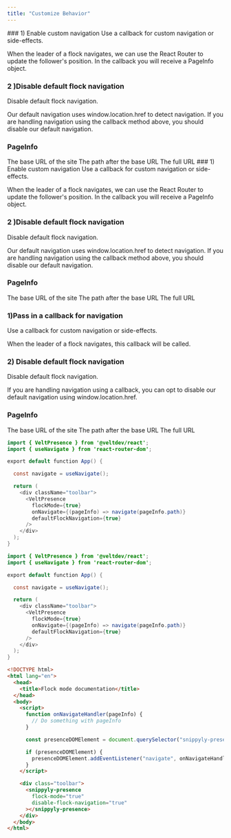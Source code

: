```yaml
---
title: "Customize Behavior"
---
```


<Tabs>
  <Tab title="React">
### 1) Enable custom navigation
Use a callback for custom navigation or side-effects.

When the leader of a flock navigates, we can use the React Router to update the follower's position. In the callback you will receive a PageInfo object.

### 2 )Disable default flock navigation

Disable default flock navigation.

Our default navigation uses window.location.href to detect navigation. If you are handling navigation using the callback method above, you should disable our default navigation.

### PageInfo


<ResponseField name="baseUrl" type="string">
The base URL of the site
</ResponseField> 

<ResponseField name="path" type="string">
The path after the base URL
</ResponseField>

<ResponseField name="url" type="string">
The full URL
</ResponseField>



  </Tab>
  <Tab title="Next.js">
### 1) Enable custom navigation
Use a callback for custom navigation or side-effects.

When the leader of a flock navigates, we can use the React Router to update the follower's position. In the callback you will receive a PageInfo object.

### 2 )Disable default flock navigation

Disable default flock navigation.

Our default navigation uses window.location.href to detect navigation. If you are handling navigation using the callback method above, you should disable our default navigation.

### PageInfo

<ResponseField name="baseUrl" type="string">
The base URL of the site
</ResponseField> 

<ResponseField name="path" type="string">
The path after the base URL
</ResponseField>

<ResponseField name="url" type="string">
The full URL
</ResponseField>

  </Tab>
    <Tab title="HTML">
    
### 1)Pass in a callback for navigation
Use a callback for custom navigation or side-effects.

When the leader of a flock navigates, this callback will be called.

### 2) Disable default flock navigation

Disable default flock navigation.

If you are handling navigation using a callback, you can opt to disable our default navigation using window.location.href.

### PageInfo

<ResponseField name="baseUrl" type="string">
The base URL of the site
</ResponseField> 

<ResponseField name="path" type="string">
The path after the base URL
</ResponseField>

<ResponseField name="url" type="string">
The full URL
</ResponseField>

  </Tab>
</Tabs>

<RequestExample>

```java React
import { VeltPresence } from '@veltdev/react';
import { useNavigate } from 'react-router-dom';

export default function App() {

  const navigate = useNavigate();

  return (
    <div className="toolbar">
      <VeltPresence
        flockMode={true}
        onNavigate={(pageInfo) => navigate(pageInfo.path)}
        defaultFlockNavigation={true}
      />
    </div>
  );
}
```

```java Next.js
import { VeltPresence } from '@veltdev/react';
import { useNavigate } from 'react-router-dom';

export default function App() {

  const navigate = useNavigate();

  return (
    <div className="toolbar">
      <VeltPresence
        flockMode={true}
        onNavigate={(pageInfo) => navigate(pageInfo.path)}
        defaultFlockNavigation={true}
      />
    </div>
  );
}
```

```html HTML
<!DOCTYPE html>
<html lang="en">
  <head>
    <title>Flock mode documentation</title>
  </head>
  <body>
    <script>
      function onNavigateHandler(pageInfo) {
        // Do something with pageInfo
      }

      const presenceDOMElement = document.querySelector("snippyly-presence");

      if (presenceDOMElement) {
        presenceDOMElement.addEventListener("navigate", onNavigateHandler);
      }
    </script>

    <div class="toolbar">
      <snippyly-presence
        flock-mode="true"
        disable-flock-navigation="true"
      ></snippyly-presence>
    </div>
  </body>
</html>
```

</RequestExample>
